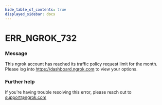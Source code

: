 ```yaml
---
hide_table_of_contents: true
displayed_sidebar: docs
---
```



# ERR_NGROK_732

### Message

This ngrok account has reached its traffic policy request limit for the month. Please log into https://dashboard.ngrok.com to view your options.

### Further help

If you're having trouble resolving this error, please reach out to [support@ngrok.com](mailto:support@ngrok.com?subject=Help%20with%20ERR_NGROK_732)

<ErrorDetails error="err_ngrok_732" />

